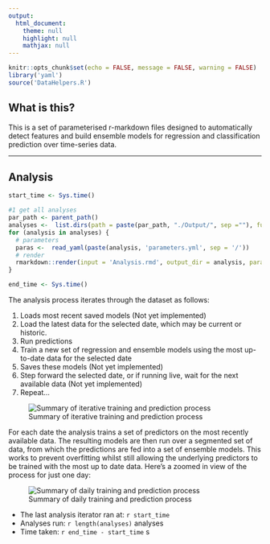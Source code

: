 ---
output: 
  html_document:
    theme: null
    highlight: null
    mathjax: null
---

```{r setup_main, include=FALSE}
knitr::opts_chunk$set(echo = FALSE, message = FALSE, warning = FALSE)
library('yaml')
source('DataHelpers.R')
```

## What is this?
This is a set of parameterised r-markdown files designed to automatically detect features and build ensemble models for regression and classification prediction over time-series data.

----

## Analysis
``` {r run analyses predictions, results = 'hide'}

start_time <- Sys.time()

#1 get all analyses
par_path <- parent_path()
analyses <-  list.dirs(path = paste(par_path, "./Output/", sep =""), full.names = TRUE, recursive = FALSE)
for (analysis in analyses) {
  # parameters
  paras <-  read_yaml(paste(analysis, 'parameters.yml', sep = '/'))
  # render
  rmarkdown::render(input = 'Analysis.rmd', output_dir = analysis, params = paras)
}

end_time <- Sys.time()
```

The analysis process iterates through the dataset as follows:

1. Loads most recent saved models (Not yet implemented)
2. Load the latest data for the selected date, which may be current or historic.
3. Run predictions
2. Train a new set of regression and ensemble models using the most up-to-date data for the selected date
5. Saves these models (Not yet implemented)
6. Step forward the selected date, or if running live, wait for the next available data (Not yet implemented)
7. Repeat...

![Summary of iterative training and prediction process](https://raw.githubusercontent.com/michaeldowd2/Datarecon/master/Images/TrainingAndPredictionSummary.JPG)

For each date the analysis trains a set of predictors on the most recently available data. The resulting models are then run over a segmented set of data, from which the predictions are fed into a set of ensemble models. This works to prevent overfitting whilst still allowing the underlying predictors to be trained with the most up to date data. Here's a zoomed in view of the process for just one day:

![Summary of daily training and prediction process](https://raw.githubusercontent.com/michaeldowd2/Datarecon/master/Images/DailySummary.JPG)

* The last analysis iterator ran at: `r start_time`
* Analyses run: `r length(analyses)` analyses
* Time taken: `r end_time - start_time` s
